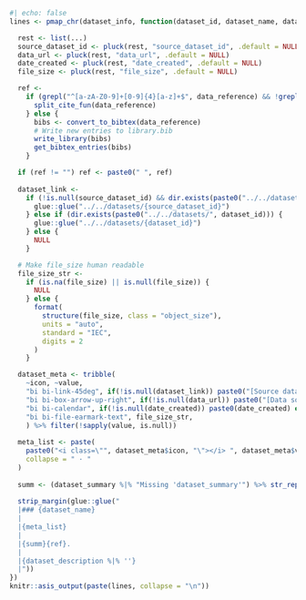 ```r
#| echo: false
lines <- pmap_chr(dataset_info, function(dataset_id, dataset_name, dataset_summary, dataset_description, data_reference, ...) {

  rest <- list(...)
  source_dataset_id <- pluck(rest, "source_dataset_id", .default = NULL)
  data_url <- pluck(rest, "data_url", .default = NULL)
  date_created <- pluck(rest, "date_created", .default = NULL)
  file_size <- pluck(rest, "file_size", .default = NULL)

  ref <-
    if (grepl("^[a-zA-Z0-9]+[0-9]{4}[a-z]+$", data_reference) && !grepl("^@", data_reference)) {
      split_cite_fun(data_reference)
    } else {
      bibs <- convert_to_bibtex(data_reference)
      # Write new entries to library.bib
      write_library(bibs)
      get_bibtex_entries(bibs)
    }

  if (ref != "") ref <- paste0(" ", ref)
  
  dataset_link <-
    if (!is.null(source_dataset_id) && dir.exists(paste0("../../datasets/", source_dataset_id))) {
      glue::glue("../../datasets/{source_dataset_id}")
    } else if (dir.exists(paste0("../../datasets/", dataset_id))) {
      glue::glue("../../datasets/{dataset_id}")
    } else {
      NULL
    }

  # Make file_size human readable
  file_size_str <-
    if (is.na(file_size) || is.null(file_size)) {
      NULL
    } else {
      format(
        structure(file_size, class = "object_size"),
        units = "auto",
        standard = "IEC",
        digits = 2
      )
    }

  dataset_meta <- tribble(
    ~icon, ~value,
    "bi bi-link-45deg", if(!is.null(dataset_link)) paste0("[Source dataset](", dataset_link, ")") else NULL,
    "bi bi-box-arrow-up-right", if(!is.null(data_url)) paste0("[Data source](", data_url, ")") else NULL,
    "bi bi-calendar", if(!is.null(date_created)) paste0(date_created) else NULL,
    "bi bi-file-earmark-text", file_size_str,
    ) %>% filter(!sapply(value, is.null))
  
  meta_list <- paste(
    paste0("<i class=\"", dataset_meta$icon, "\"></i> ", dataset_meta$value),
    collapse = " · "
  )
  
  summ <- (dataset_summary %|% "Missing 'dataset_summary'") %>% str_replace_all("\\n", " ") %>% str_replace_all("\\. *$", "")
  
  strip_margin(glue::glue("
  |### {dataset_name}
  |
  |{meta_list}
  |
  |{summ}{ref}.
  |
  |{dataset_description %|% ''}
  |"))
})
knitr::asis_output(paste(lines, collapse = "\n"))
 ```